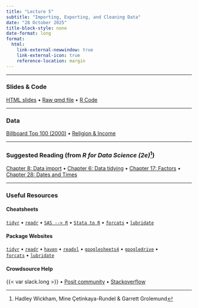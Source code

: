 ```yaml
---
title: "Lecture 5"
subtitle: "Importing, Exporting, and Cleaning Data"
date: "28 October 2025"
title-block-style: none
date-format: long
format:
  html:
    link-external-newwindow: true
    link-external-icon: true
    reference-location: margin
---
```

---

### Slides & Code

[HTML slides](CSSS508_Lecture5.qmd) • 
[Raw qmd file](https://raw.githubusercontent.com/vsass/CSSS508/main/Lectures/Lecture5/CSSS508_Lecture5.qmd) •
[R Code](CSSS508_Lecture5_Code.R)

---

### Data
[Billboard Top 100 (2000)](data/billboard_top100.csv) • 
[Religion & Income](data/religion-income.csv) 

---

### Suggested Reading (from *R for Data Science (2e)*^[Hadley Wickham, Mine Çetinkaya-Rundel & Garrett Grolemund])
[Chapter 8: Data import](https://r4ds.hadley.nz/data-import) •
[Chapter 6: Data tidying](https://r4ds.hadley.nz/data-tidy) •
[Chapter 17: Factors](https://r4ds.hadley.nz/factors) • \
[Chapter 28: Dates and Times](https://r4ds.hadley.nz/datetimes)

---

### Useful Resources

#### Cheatsheets
[`tidyr`](https://rstudio.github.io/cheatsheets/tidyr.pdf) • 
[`readr`](https://rstudio.github.io/cheatsheets/data-import.pdf) • 
[`SAS --> R`](https://rstudio.github.io/cheatsheets/sas-r.pdf) • 
[`Stata to R`](https://rstudio.github.io/cheatsheets/stata2r.pdf) •
[`forcats`](https://rstudio.github.io/cheatsheets/factors.pdf) •
[`lubridate`](https://rstudio.github.io/cheatsheets/lubridate.pdf)


#### Package Websites
[`tidyr`](https://tidyr.tidyverse.org/) • 
[`readr`](https://readr.tidyverse.org/) • 
[`haven`](https://haven.tidyverse.org/) • 
[`readxl`](https://readxl.tidyverse.org/) • 
[`googlesheets4`](https://googlesheets4.tidyverse.org/) • 
[`googledrive`](https://googledrive.tidyverse.org/) • \
[`forcats`](https://forcats.tidyverse.org/) •
[`lubridate`](https://lubridate.tidyverse.org/index.html)

#### Crowdsource Help
{{< var slack.long >}} • 
[Posit community](https://community.rstudio.com/) • 
[Stackoverflow](https://stackoverflow.com/)


